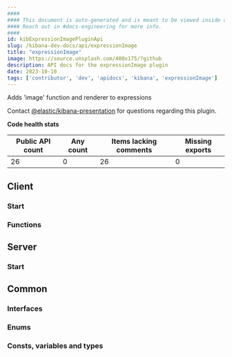 ```yaml
---
####
#### This document is auto-generated and is meant to be viewed inside our experimental, new docs system.
#### Reach out in #docs-engineering for more info.
####
id: kibExpressionImagePluginApi
slug: /kibana-dev-docs/api/expressionImage
title: "expressionImage"
image: https://source.unsplash.com/400x175/?github
description: API docs for the expressionImage plugin
date: 2023-10-10
tags: ['contributor', 'dev', 'apidocs', 'kibana', 'expressionImage']
---
```


Adds 'image' function and renderer to expressions

Contact [@elastic/kibana-presentation](https://github.com/orgs/elastic/teams/kibana-presentation) for questions regarding this plugin.

**Code health stats**

| Public API count  | Any count | Items lacking comments | Missing exports |
|-------------------|-----------|------------------------|-----------------|
| 26 | 0 | 26 | 0 |

## Client

### Start
<DocDefinitionList data={[expressionImageObj.client.start]}/>

### Functions
<DocDefinitionList data={expressionImageObj.client.functions}/>

## Server

### Start
<DocDefinitionList data={[expressionImageObj.server.start]}/>

## Common

### Interfaces
<DocDefinitionList data={expressionImageObj.common.interfaces}/>

### Enums
<DocDefinitionList data={expressionImageObj.common.enums}/>

### Consts, variables and types
<DocDefinitionList data={expressionImageObj.common.misc}/>

